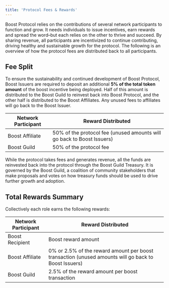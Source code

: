 ```yaml
---
title: 'Protocol Fees & Rewards'
---
```


Boost Protocol relies on the contributions of several network participants to function and grow. It needs individuals to issue incentives, earn rewards and spread the word–but each relies on the other to thrive and succeed.
By sharing revenue, all participants are incentivized to continue contributing, driving healthy and sustainable growth for the protocol. The following is an overview of how the protocol fees are distributed back to all participants.

## Fee Split

To ensure the sustainability and continued development of Boost Protocol, Boost Issuers are required to deposit an additional **5% of the total token amount** of the boost incentive being deployed. Half of this amount is distributed to the Boost Guild to reinvest back into Boost Protocol, and the other half is distributed to the Boost Affiliates. Any unused fees to affiliates will go back to the Boost Issuer.

| Network Participant | Reward Distributed                                                     |
| ------------------- | ---------------------------------------------------------------------- |
| Boost Affiliate     | 50% of the protocol fee (unused amounts will go back to Boost Issuers) |
| Boost Guild         | 50% of the protocol fee                                                |

While the protocol takes fees and generates revenue, all the funds are reinvested back into the protocol through the Boost Guild Treasury. It is governed by the Boost Guild, a coalition of community stakeholders that make proposals and votes on how treasury funds should be used to drive further growth and adoption.

## Total Rewards Summary

Collectively each role earns the following rewards:

| Network Participant | Reward Distributed                                                                                   |
| ------------------- | ---------------------------------------------------------------------------------------------------- |
| Boost Recipient     | Boost reward amount                                                                                  |
| Boost Affiliate     | 0% or 2.5% of the reward amount per boost transaction (unused amounts will go back to Boost Issuers) |
| Boost Guild         | 2.5% of the reward amount per boost transaction                                                      |